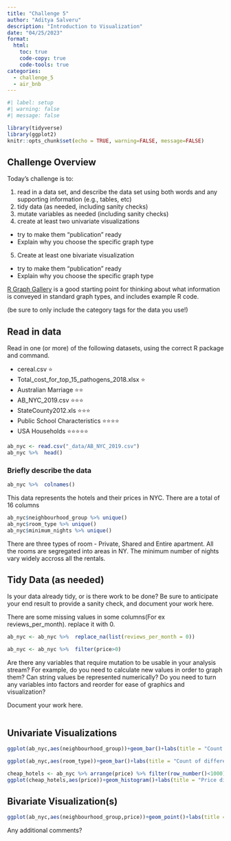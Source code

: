 ```yaml
---
title: "Challenge 5"
author: "Aditya Salveru"
description: "Introduction to Visualization"
date: "04/25/2023"
format:
  html:
    toc: true
    code-copy: true
    code-tools: true
categories:
  - challenge_5
  - air_bnb
---
```


```r
#| label: setup
#| warning: false
#| message: false

library(tidyverse)
library(ggplot2)
knitr::opts_chunk$set(echo = TRUE, warning=FALSE, message=FALSE)
```

## Challenge Overview

Today's challenge is to:

1)  read in a data set, and describe the data set using both words and any supporting information (e.g., tables, etc)
2)  tidy data (as needed, including sanity checks)
3)  mutate variables as needed (including sanity checks)
4)  create at least two univariate visualizations
   - try to make them "publication" ready
   - Explain why you choose the specific graph type
5)  Create at least one bivariate visualization
   - try to make them "publication" ready
   - Explain why you choose the specific graph type

[R Graph Gallery](https://r-graph-gallery.com/) is a good starting point for thinking about what information is conveyed in standard graph types, and includes example R code.

(be sure to only include the category tags for the data you use!)

## Read in data

Read in one (or more) of the following datasets, using the correct R package and command.

-   cereal.csv ⭐
-   Total_cost_for_top_15_pathogens_2018.xlsx ⭐
-   Australian Marriage ⭐⭐ 
-   AB_NYC_2019.csv ⭐⭐⭐
-   StateCounty2012.xls ⭐⭐⭐
-   Public School Characteristics ⭐⭐⭐⭐ 
-   USA Households ⭐⭐⭐⭐⭐

```r
ab_nyc <- read.csv("_data/AB_NYC_2019.csv")
ab_nyc %>%  head()
```

### Briefly describe the data
```r
ab_nyc %>%  colnames()
```
This data represents the hotels and their prices in NYC. There are a total of 16 columns

```r
ab_nyc$neighbourhood_group %>% unique()
ab_nyc$room_type %>% unique()
ab_nyc$minimum_nights %>% unique()
```

There are three types of room - Private, Shared and Entire apartment. All the rooms are segregated into areas in NY. The minimum number of nights vary widely accross all the rentals.

## Tidy Data (as needed)

Is your data already tidy, or is there work to be done? Be sure to anticipate your end result to provide a sanity check, and document your work here.

There are some missing values in some columns(For ex reviews_per_month). replace it with 0.

```r
ab_nyc <- ab_nyc %>%  replace_na(list(reviews_per_month = 0))

ab_nyc <- ab_nyc %>%  filter(price>0)
```

Are there any variables that require mutation to be usable in your analysis stream? For example, do you need to calculate new values in order to graph them? Can string values be represented numerically? Do you need to turn any variables into factors and reorder for ease of graphics and visualization?

Document your work here.

```r

```

## Univariate Visualizations

```r
ggplot(ab_nyc,aes(neighbourhood_group))+geom_bar()+labs(title = "Count of rentals in different neighbourhood groups")
```
```r
ggplot(ab_nyc,aes(room_type))+geom_bar()+labs(title = "Count of different type of rooms")
```
```r
cheap_hotels <- ab_nyc %>% arrange(price) %>% filter(row_number()<1000)
ggplot(cheap_hotels,aes(price))+geom_histogram()+labs(title = "Price distribution of cheapest 1000 rooms")
```

## Bivariate Visualization(s)

```r
ggplot(ab_nyc,aes(neighbourhood_group,price))+geom_point()+labs(title = "Distirbution of prices of hotels accross different neighbourhood_groups")
```
Any additional comments?
